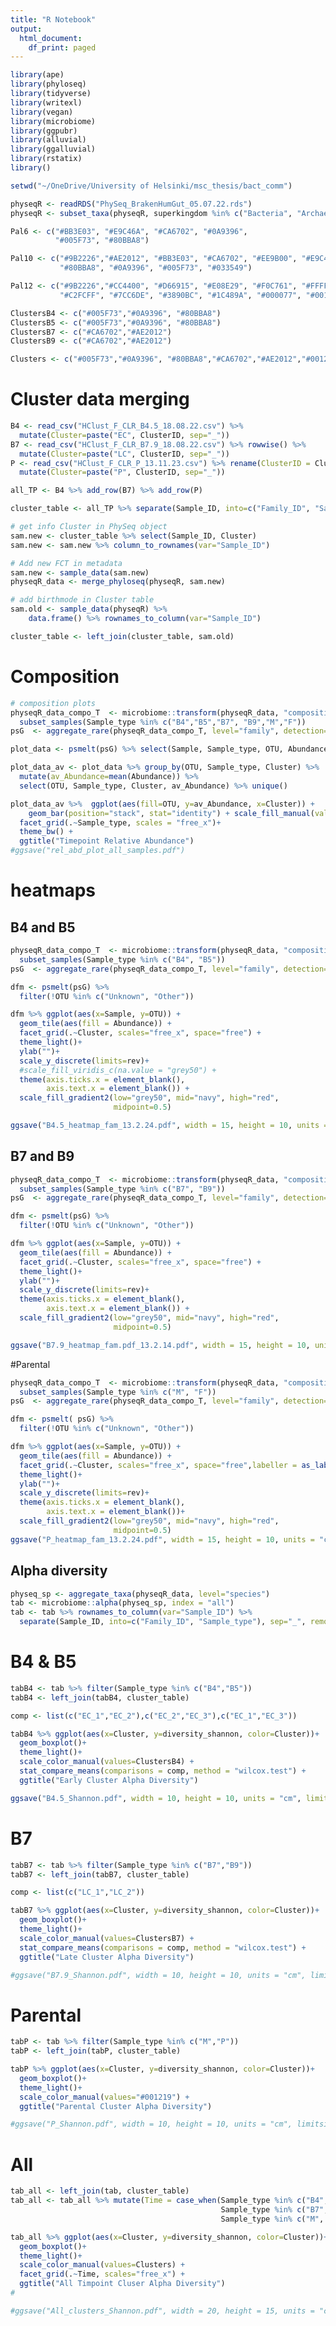 ```yaml
---
title: "R Notebook"
output:
  html_document:
    df_print: paged
---
```



```r
library(ape)
library(phyloseq)
library(tidyverse)
library(writexl)
library(vegan)
library(microbiome)
library(ggpubr)
library(alluvial)
library(ggalluvial)
library(rstatix)
library()

setwd("~/OneDrive/University of Helsinki/msc_thesis/bact_comm")
```



```r
physeqR <- readRDS("PhySeq_BrakenHumGut_05.07.22.rds")
physeqR <- subset_taxa(physeqR, superkingdom %in% c("Bacteria", "Archaea"))

Pal6 <- c("#BB3E03", "#E9C46A", "#CA6702", "#0A9396",
          "#005F73", "#80BBA8")

Pal10 <- c("#9B2226","#AE2012", "#BB3E03", "#CA6702", "#EE9B00", "#E9C46A",
           "#80BBA8", "#0A9396", "#005F73", "#033549")

Pal12 <- c("#9B2226","#CC4400", "#D66915", "#E08E29", "#F0C761", "#FFFF99",
           "#C2FCFF", "#7CC6DE", "#3890BC", "#1C489A", "#000077", "#001219")

ClustersB4 <- c("#005F73","#0A9396", "#80BBA8")
ClustersB5 <- c("#005F73","#0A9396", "#80BBA8")
ClustersB7 <- c("#CA6702","#AE2012")
ClustersB9 <- c("#CA6702","#AE2012")

Clusters <- c("#005F73","#0A9396", "#80BBA8","#CA6702","#AE2012","#001219")

```



# Cluster data merging

```r

B4 <- read_csv("HClust_F_CLR_B4.5_18.08.22.csv") %>% 
  mutate(Cluster=paste("EC", ClusterID, sep="_")) 
B7 <- read_csv("HClust_F_CLR_B7.9_18.08.22.csv") %>% rowwise() %>%
  mutate(Cluster=paste("LC", ClusterID, sep="_")) 
P <- read_csv("HClust_F_CLR_P_13.11.23.csv") %>% rename(ClusterID = ClusterID_allWGS) %>% rowwise() %>%
  mutate(Cluster=paste("P", ClusterID, sep="_")) 

all_TP <- B4 %>% add_row(B7) %>% add_row(P)

cluster_table <- all_TP %>% separate(Sample_ID, into=c("Family_ID", "Sample_type"), sep="_", remove=FALSE)

# get info Cluster in PhySeq object
sam.new <- cluster_table %>% select(Sample_ID, Cluster)
sam.new <- sam.new %>% column_to_rownames(var="Sample_ID")

# Add new FCT in metadata 
sam.new <- sample_data(sam.new)
physeqR_data <- merge_phyloseq(physeqR, sam.new)

# add birthmode in Cluster table
sam.old <- sample_data(physeqR) %>%
    data.frame() %>% rownames_to_column(var="Sample_ID") 

cluster_table <- left_join(cluster_table, sam.old)
```

# Composition
```r

# composition plots
physeqR_data_compo_T  <- microbiome::transform(physeqR_data, "compositional") %>%
  subset_samples(Sample_type %in% c("B4","B5","B7", "B9","M","F"))
psG  <- aggregate_rare(physeqR_data_compo_T, level="family", detection=0.1, prevalence=0.1) 

plot_data <- psmelt(psG) %>% select(Sample, Sample_type, OTU, Abundance, Cluster)

plot_data_av <- plot_data %>% group_by(OTU, Sample_type, Cluster) %>% 
  mutate(av_Abundance=mean(Abundance)) %>%
  select(OTU, Sample_type, Cluster, av_Abundance) %>% unique()

plot_data_av %>%  ggplot(aes(fill=OTU, y=av_Abundance, x=Cluster)) + 
    geom_bar(position="stack", stat="identity") + scale_fill_manual(values = Pal10) +
  facet_grid(.~Sample_type, scales = "free_x")+
  theme_bw() +
  ggtitle("Timepoint Relative Abundance")
#ggsave("rel_abd_plot_all_samples.pdf")  
```

# heatmaps

## B4 and B5

```r

physeqR_data_compo_T  <- microbiome::transform(physeqR_data, "compositional") %>%
  subset_samples(Sample_type %in% c("B4", "B5"))
psG  <- aggregate_rare(physeqR_data_compo_T, level="family", detection=0.01, prevalence=0.1) 

dfm <- psmelt(psG) %>%
  filter(!OTU %in% c("Unknown", "Other"))

dfm %>% ggplot(aes(x=Sample, y=OTU)) + 
  geom_tile(aes(fill = Abundance)) +
  facet_grid(.~Cluster, scales="free_x", space="free") +
  theme_light()+
  ylab("")+
  scale_y_discrete(limits=rev)+
  #scale_fill_viridis_c(na.value = "grey50") +
  theme(axis.ticks.x = element_blank(),
        axis.text.x = element_blank()) +
  scale_fill_gradient2(low="grey50", mid="navy", high="red", 
                       midpoint=0.5)

ggsave("B4.5_heatmap_fam_13.2.24.pdf", width = 15, height = 10, units = "cm", limitsize = F)
```

## B7 and B9

```r

physeqR_data_compo_T  <- microbiome::transform(physeqR_data, "compositional") %>%
  subset_samples(Sample_type %in% c("B7", "B9"))
psG  <- aggregate_rare(physeqR_data_compo_T, level="family", detection=0.01, prevalence=0.1) 

dfm <- psmelt(psG) %>%
  filter(!OTU %in% c("Unknown", "Other"))

dfm %>% ggplot(aes(x=Sample, y=OTU)) + 
  geom_tile(aes(fill = Abundance)) +
  facet_grid(.~Cluster, scales="free_x", space="free") +
  theme_light()+
  ylab("")+
  scale_y_discrete(limits=rev)+
  theme(axis.ticks.x = element_blank(),
        axis.text.x = element_blank()) +
  scale_fill_gradient2(low="grey50", mid="navy", high="red", 
                       midpoint=0.5)

ggsave("B7.9_heatmap_fam.pdf_13.2.14.pdf", width = 15, height = 10, units = "cm", limitsize = F)
```
#Parental
```r

physeqR_data_compo_T  <- microbiome::transform(physeqR_data, "compositional") %>%
  subset_samples(Sample_type %in% c("M", "F"))
psG  <- aggregate_rare(physeqR_data_compo_T, level="family", detection=0.01, prevalence=0.1) 

dfm <- psmelt( psG) %>%
  filter(!OTU %in% c("Unknown", "Other"))

dfm %>% ggplot(aes(x=Sample, y=OTU)) + 
  geom_tile(aes(fill = Abundance)) +
  facet_grid(.~Cluster, scales="free_x", space="free",labeller = as_labeller("P_1")) +
  theme_light()+
  ylab("")+
  scale_y_discrete(limits=rev)+
  theme(axis.ticks.x = element_blank(),
        axis.text.x = element_blank())+
  scale_fill_gradient2(low="grey50", mid="navy", high="red", 
                       midpoint=0.5)
ggsave("P_heatmap_fam_13.2.24.pdf", width = 15, height = 10, units = "cm", limitsize = F)


```
## Alpha diversity

```r
physeq_sp <- aggregate_taxa(physeqR_data, level="species")
tab <- microbiome::alpha(physeq_sp, index = "all")
tab <- tab %>% rownames_to_column(var="Sample_ID") %>%
  separate(Sample_ID, into=c("Family_ID", "Sample_type"), sep="_", remove=FALSE)

```

# B4 & B5

```r

tabB4 <- tab %>% filter(Sample_type %in% c("B4","B5"))
tabB4 <- left_join(tabB4, cluster_table)

comp <- list(c("EC_1","EC_2"),c("EC_2","EC_3"),c("EC_1","EC_3"))

tabB4 %>% ggplot(aes(x=Cluster, y=diversity_shannon, color=Cluster))+
  geom_boxplot()+
  theme_light()+
  scale_color_manual(values=ClustersB4) + 
  stat_compare_means(comparisons = comp, method = "wilcox.test") + 
  ggtitle("Early Cluster Alpha Diversity")

ggsave("B4.5_Shannon.pdf", width = 10, height = 10, units = "cm", limitsize = F)

```


# B7

```r

tabB7 <- tab %>% filter(Sample_type %in% c("B7","B9"))
tabB7 <- left_join(tabB7, cluster_table)

comp <- list(c("LC_1","LC_2"))

tabB7 %>% ggplot(aes(x=Cluster, y=diversity_shannon, color=Cluster))+
  geom_boxplot()+
  theme_light()+
  scale_color_manual(values=ClustersB7) +
  stat_compare_means(comparisons = comp, method = "wilcox.test") +
  ggtitle("Late Cluster Alpha Diversity")

#ggsave("B7.9_Shannon.pdf", width = 10, height = 10, units = "cm", limitsize = F)

```
# Parental 

```r
tabP <- tab %>% filter(Sample_type %in% c("M","P"))
tabP <- left_join(tabP, cluster_table)

tabP %>% ggplot(aes(x=Cluster, y=diversity_shannon, color=Cluster))+
  geom_boxplot()+
  theme_light()+
  scale_color_manual(values="#001219") +
  ggtitle("Parental Cluster Alpha Diversity")

#ggsave("P_Shannon.pdf", width = 10, height = 10, units = "cm", limitsize = F)
```


# All

```r
tab_all <- left_join(tab, cluster_table)
tab_all <- tab_all %>% mutate(Time = case_when(Sample_type %in% c("B4", "B5") ~ "Early",
                                               Sample_type %in% c("B7", "B9") ~ "Late",
                                               Sample_type %in% c("M", "F") ~ "Parental"))

tab_all %>% ggplot(aes(x=Cluster, y=diversity_shannon, color=Cluster))+
  geom_boxplot()+
  theme_light()+
  scale_color_manual(values=Clusters) +
  facet_grid(.~Time, scales="free_x") +
  ggtitle("All Timpoint Cluser Alpha Diversity")
#

#ggsave("All_clusters_Shannon.pdf", width = 20, height = 15, units = "cm", limitsize = F)

```



